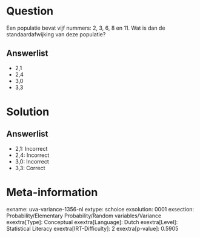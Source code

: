 Question
========

Een populatie bevat vijf nummers: 2, 3, 6, 8 en 11. Wat is dan de
standaardafwijking van deze populatie?

Answerlist
----------

* 2,1
* 2,4
* 3,0
* 3,3

Solution
========

Answerlist
----------

* 2,1: Incorrect
* 2,4: Incorrect
* 3,0: Incorrect
* 3,3: Correct

Meta-information
================
exname: uva-variance-1356-nl
extype: schoice
exsolution: 0001
exsection: Probability/Elementary Probability/Random variables/Variance
exextra[Type]: Conceptual
exextra[Language]: Dutch
exextra[Level]: Statistical Literacy
exextra[IRT-Difficulty]: 2
exextra[p-value]: 0.5905
